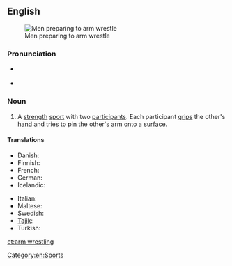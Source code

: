 ==English==
{{wikipedia}}
[[Image:Wikimania_4_augustus_2005_011.jpg|thumb|Men preparing to arm wrestle]]

===Pronunciation===
* {{a|UK}} {{IPA|/ˈɑːm ˌɹɛs.lɪŋ/}}
* {{a|US}} {{IPA|/ˈɑɹm ˌɹɛs.lɪŋ/}}

===Noun===
{{en-noun|-|sg=[[arm]] [[wrestling]]}}

# A [[strength]] [[sport]] with two [[participant]]s.  Each participant [[grip]]s the other's [[hand]] and tries to [[pin]] the other's arm onto a [[surface]].

====Translations====
{{trans-top|a sport}}
* Danish: {{t-|da|armlægning|c}}
* Finnish: {{t-|fi|kädenvääntö}}
* French: {{t+|fr|bras de fer|m}}
* German: {{t|de|Armdrücken|n}}
* Icelandic: {{t|is|sjómaður|m}}
{{trans-mid}}
* Italian: {{t|it|braccio di ferro}}
* Maltese: {{t|mt|tal-id|xs=Maltese}}
* Swedish: {{t+|sv|armbrytning|c}}
* [[Tajik]]: {{t|tg|дастхобонӣ|sc=Cyrl|tr=dast-xobonī}}
* Turkish: {{t|tr|bilek güreşi}}
{{trans-bottom}}

[[Category:en:Sports]]

[[et:arm wrestling]]